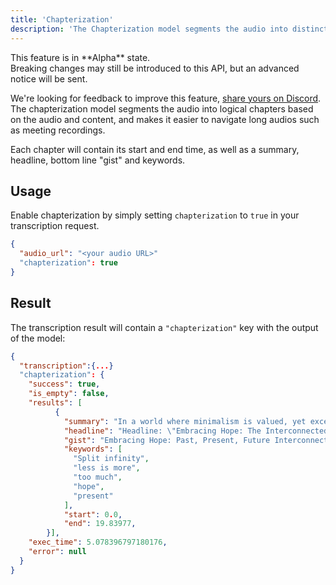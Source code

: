 ```yaml
---
title: 'Chapterization'
description: 'The Chapterization model segments the audio into distinct chapters, each with a descriptive headline and summaries'
---
```

<Note>
This feature is in **Alpha** state.<br/>
Breaking changes may still be introduced to this API, but an advanced notice will be sent. 

We're looking for feedback to improve this feature, [share yours on Discord](https://discord.gg/T22a4ETUQp).
</Note>
The chapterization model segments the audio 
into logical chapters based on the audio and content, and makes it easier to navigate long audios such as meeting recordings.

Each chapter will contain its start and end time, as well as a summary, headline, bottom line "gist" and keywords.

## Usage
Enable chapterization by simply setting ```chapterization``` to ```true``` in your transcription request.
```json request data
{
  "audio_url": "<your audio URL>"
  "chapterization": true
}
```
## Result
The transcription result will contain a ```"chapterization"``` key with the output of the model:

```json result
{
  "transcription":{...}
  "chapterization": {
    "success": true,
    "is_empty": false,
    "results": [
          {
            "summary": "In a world where minimalism is valued, yet excess is desired, hope for the future remains. The past predicts the present, which is yet to be determined.",
            "headline": "Headline: \"Embracing Hope: The Interconnectedness of Past, Present, and Future\"",
            "gist": "Embracing Hope: Past, Present, Future Interconnected",
            "keywords": [
              "Split infinity",
              "less is more",
              "too much",
              "hope",
              "present"
            ],
            "start": 0.0,
            "end": 19.83977,
        }],
    "exec_time": 5.078396797180176,
    "error": null
  }
}
```
```json
```